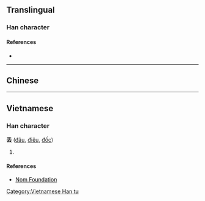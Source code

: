 {{character info/new}}
{{also|丟}}
==Translingual==

===Han character===
{{Han char|rn=4|rad=丿|as=05|sn=6|four=|canj=HGI|ids=⿱丿去}}

====References====
* {{Han ref|kx=0078.101|hdz=10386.030|uh=4E22|ud=20002}}

----

==Chinese==
{{zh-see|丟}}

----

==Vietnamese==

===Han character===
'''丢''' ([[đâu]], [[điêu]], [[đốc]])

# {{defn|lang=vi}}

====References====
* [http://nomfoundation.org/common/nom_details.php?codepoint=4e22 Nom Foundation]

[[Category:Vietnamese Han tu]]